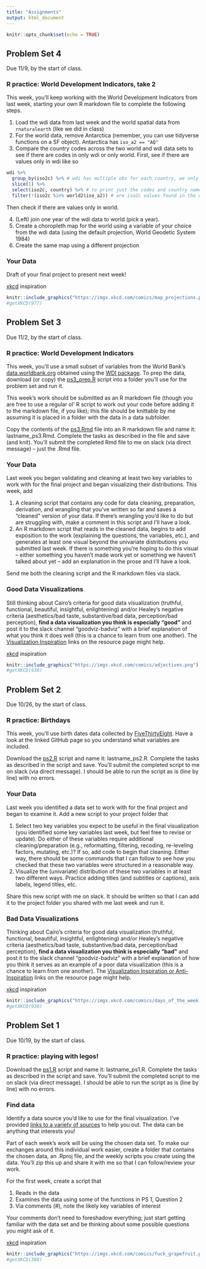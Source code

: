 ```yaml
---
title: "Assignments"
output: html_document
---
```


```r
knitr::opts_chunk$set(echo = TRUE)
```

## Problem Set 4

Due 11/9, by the start of class.

### R practice: World Development Indicators, take 2
This week, you'll keep working with the World Development Indicators from last week, starting your own R markdown file to complete the following steps.

1. Load the wdi data from last week and the world spatial data from `rnaturalearth` (like we did in class)
2. For the world data, remove Antarctica (remember, you can use tidyverse functions on a SF object). Antarctica has `iso_a2 == "AQ"`
3. Compare the country codes across the two world and wdi data sets to see if there are codes in only wdi or only world. First, see if there are values only in wdi like so

```r
wdi %>% 
  group_by(iso2c) %>% # wdi has multiple obs for each country, we only want one
  slice(1) %>% 
  select(iso2c, country) %>% # to print just the codes and country names
  filter(!(iso2c %in% world2$iso_a2)) # are iso2c values found in the world data
```

Then check if there are values only in world.

4. (Left) join one year of the wdi data to world (pick a year).
5. Create a choropleth map for the world using a variable of your choice from the wdi data (using the default projection, World Geodetic System 1984)
6. Create the same map using a different projection

### Your Data
Draft of your final project to present next week!


[xkcd](https://xkcd.com/798/) inspiration

```r
knitr::include_graphics("https://imgs.xkcd.com/comics/map_projections.png")
#getXKCD(977)
```

## Problem Set 3

Due 11/2, by the start of class.

### R practice: World Development Indicators
This week, you'll use a small subset of variables from the World Bank's [data.worldbank.org](https://data.worldbank.org/) obtained using the [WDI package](https://www.r-project.org/nosvn/pandoc/WDI.html). To prep the data, download (or copy) the [ps3_prep.R](../ps/ps3_prep.R) script into a folder you'll use for the problem set and run it.

This week's work should be submitted as an R markdown file (though you are free to use a regular ol' R script to work out your code before adding it to the markdown file, if you like); this file should be knittable by me assuming it is placed in a folder with the data in a data subfolder.

Copy the contents of the [ps3.Rmd](../ps/ps3.R) file into an R markdown file and name it: lastname_ps3.Rmd. Complete the tasks as described in the file and save (and knit). You'll submit the completed Rmd file to me on slack (via direct message) -- just the .Rmd file. 


### Your Data
Last week you began validating and cleaning at least two key variables to work with for the final project and began visualizing their distributions. This week, add 

1. A cleaning script that contains any code for data cleaning, preparation, derivation, and wrangling that you've written so far and saves a "cleaned" version of your data. If there's wrangling you'd like to do but are struggling with, make a comment in this script and I'll have a look.
2. An R markdown script that reads in the cleaned data, begins to add exposition to the work (explaining the questions, the variables, etc.), and generates at least one visual beyond the univariate distributions you submitted last week. If there is something you're hoping to do this visual -- either something you haven't made work yet or something we haven't talked about yet -- add an explanation in the prose and I'll have a look.

Send me both the cleaning script and the R markdown files via slack. 

### Good Data Visualizations
Still thinking about Cairo's criteria for good data visualization (truthful, functional, beautiful, insightful, enlightening) and/or Healey's negative criteria (aesthetics/bad taste, substantive/bad data, perception/bad perception), **find a data visualization you think is especially "good"** and post it to the slack channel "goodviz-badviz" with a brief explanation of what you think it does well (this is a chance to learn from one another). The [Visualization Inspiration](../resources/) links on the resource page might help.

[xkcd](https://xkcd.com/798/) inspiration

```r
knitr::include_graphics("https://imgs.xkcd.com/comics/adjectives.png")
#getXKCD(930)
```


## Problem Set 2

Due 10/26, by the start of class.

### R practice: Birthdays
This week, you'll use birth dates data collected by [FiveThirtyEight](https://github.com/fivethirtyeight/data/tree/master/births). Have a look at the linked GitHub page so you understand what variables are included.

Download the [ps2.R](../ps/ps2.R) script and name it: lastname_ps2.R. Complete the tasks as described in the script and save. You'll submit the completed script to me on slack (via direct message). I should be able to run the script as is (line by line) with no errors.

### Your Data
Last week you identified a data set to work with for the final project and began to examine it. Add a new script to your project folder that 

1. Select two key variables you expect to be useful in the final visualization (you identified some key variables last week, but feel free to revise or update). Do either of these variables require additional cleaning/preparation (e.g., reformatting, filtering, recoding, re-leveling factors, mutating, etc.)? If so, add code to begin that cleaning. Either way, there should be some commands that I can follow to see how you checked that these two variables were structured in a reasonable way.
2. Visualize the (univariate) distribution of these two variables in at least two different ways. Practice adding titles (and subtitles or captions), axis labels, legend titles, etc.

Share this new script with me on slack. It should be written so that I can add it to the project folder you shared with me last week and run it.

### Bad Data Visualizations
Thinking about Cairo's criteria for good data visualization (truthful, functional, beautiful, insightful, enlightening) and/or Healey's negative criteria (aesthetics/bad taste, substantive/bad data, perception/bad perception), **find a data visualization you think is especially "bad"** and post it to the slack channel "goodviz-badviz" with a brief explanation of how you think it serves as an example of a poor data visualization (this is a chance to learn from one another). The [Visualization Inspiration or Anti-Inspiration](../resources/) links on the resource page might help.

[xkcd](https://xkcd.com/930/) inspiration

```r
knitr::include_graphics("https://imgs.xkcd.com/comics/days_of_the_week.png")
#getXKCD(930)
```


## Problem Set 1

Due 10/19, by the start of class.

### R practice: playing with legos!
Download the [ps1.R](../ps/ps1.R) script and name it: lastname_ps1.R. Complete the tasks as described in the script and save. You'll submit the completed script to me on slack (via direct message). I should be able to run the script as is (line by line) with no errors.

### Find data
Identify a data source you'd like to use for the final visualization. I've provided [links to a variety of sources](../resources/) to help you out. The data can be anything that interests you! 

Part of each week's work will be using the chosen data set. To make our exchanges around this individual work easier, create a folder that contains the chosen data, an .Rproj file, and the weekly scripts you create using the data. You'll zip this up and share it with me so that I can follow/review your work.

For the first week, create a script that

1. Reads in the data
2. Examines the data using some of the functions in PS 1, Question 2
3. Via comments (#), note the likely key variables of interest

Your comments don't need to foreshadow everything; just start getting familiar with the data set and be thinking about some possible questions you might ask of it.

[xkcd](https://xkcd.com/388/) inspiration

```r
knitr::include_graphics("https://imgs.xkcd.com/comics/fuck_grapefruit.png")
#getXKCD(388)
```
